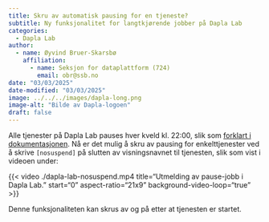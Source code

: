 ```yaml
---
title: Skru av automatisk pausing for en tjeneste?
subtitle: Ny funksjonalitet for langtkjørende jobber på Dapla Lab 
categories:
  - Dapla Lab
author:
  - name: Øyvind Bruer-Skarsbø
    affiliation: 
      - name: Seksjon for dataplattform (724)
        email: obr@ssb.no
date: "03/03/2025"
date-modified: "03/03/2025"
image: ../../../images/dapla-long.png
image-alt: "Bilde av Dapla-logoen"
draft: false
---
```


Alle tjenester på Dapla Lab pauses hver kveld kl. 22:00, slik som [forklart i dokumentasjonen](../../../statistikkere/dapla-lab.qmd#automatisk-pausing). Nå er det mulig å skru av pausing for enkelttjenester ved å skrive ` [nosuspend]` på slutten av visningsnavnet til tjenesten, slik som vist i videoen under:

{{< video ./dapla-lab-nosuspend.mp4
    title="Utmelding av pause-jobb i Dapla Lab."
    start="0"
    aspect-ratio="21x9" 
    background-video-loop="true"
>}}

Denne funksjonaliteten kan skrus av og på etter at tjenesten er startet. 
